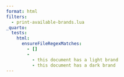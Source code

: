 ```yaml
---
format: html
filters:
  - print-available-brands.lua
_quarto:
  tests:
    html:
      ensureFileRegexMatches:
        - []
        -
          - this document has a light brand
          - this document has a dark brand
---
```

